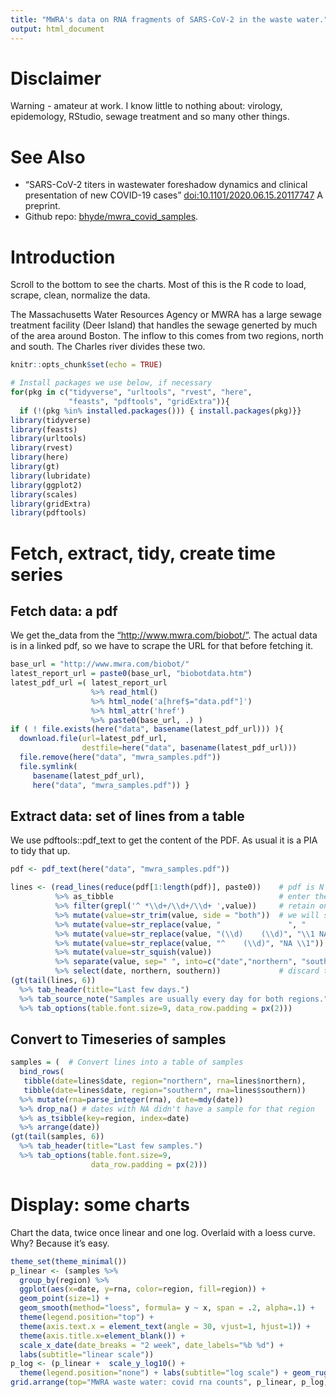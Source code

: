 ```yaml
---
title: "MWRA's data on RNA fragments of SARS-CoV-2 in the waste water."
output: html_document
---
```


# Disclaimer
Warning - amateur at work.  I know little to nothing about: virology, epidemology, RStudio, sewage treatment and so many other things.

# See Also
* "SARS-CoV-2 titers in wastewater foreshadow dynamics and clinical presentation of new COVID-19 cases" [doi:10.1101/2020.06.15.20117747](https://doi.org/10.1101/2020.06.15.20117747) A preprint.
* Github repo: [bhyde/mwra_covid_samples](https://github.com/bhyde/mwra_covid_samples).

# Introduction
Scroll to the bottom to see the charts.  Most of this is the R code to load, scrape, clean, normalize the data.

The Massachusetts Water Resources Agency or MWRA has a large sewage treatment facility (Deer Island) that handles the sewage generted by much of the area around Boston.  The inflow to this comes from two regions, north and south.  The Charles river divides these two.
```r
knitr::opts_chunk$set(echo = TRUE)

# Install packages we use below, if necessary
for(pkg in c("tidyverse", "urltools", "rvest", "here",
             "feasts", "pdftools", "gridExtra")){
  if (!(pkg %in% installed.packages())) { install.packages(pkg)}}
library(tidyverse)
library(feasts)
library(urltools)
library(rvest)
library(here)
library(gt)
library(lubridate)
library(ggplot2)
library(scales)
library(gridExtra)
library(pdftools)
```
# Fetch, extract, tidy, create time series
## Fetch data: a pdf
We get the_data from the ["http://www.mwra.com/biobot/"](biobot page at MWRA's web site).  The actual data is in a linked pdf, so we have to scrape the URL for that before fetching it.
```r
base_url = "http://www.mwra.com/biobot/"
latest_report_url = paste0(base_url, "biobotdata.htm") 
latest_pdf_url =( latest_report_url
                  %>% read_html()
                  %>% html_node('a[href$="data.pdf"]')
                  %>% html_attr('href')
                  %>% paste0(base_url, .) )
if ( ! file.exists(here("data", basename(latest_pdf_url))) ){
  download.file(url=latest_pdf_url, 
                destfile=here("data", basename(latest_pdf_url)))
  file.remove(here("data", "mwra_samples.pdf"))
  file.symlink(
     basename(latest_pdf_url),
     here("data", "mwra_samples.pdf")) }
```
## Extract data: set of lines from a table
We use pdftools::pdf_text to get the content of the PDF.  As usual it is a PIA to tidy that up.
```r
pdf <- pdf_text(here("data", "mwra_samples.pdf"))

lines <- (read_lines(reduce(pdf[1:length(pdf)], paste0))    # pdf is N pages, merge them, break into lines
          %>% as_tibble                                     # enter the tidyverse
          %>% filter(grepl('^ *\\d+/\\d+/\\d+ ',value))     # retain only the lines reporting samples on a date
          %>% mutate(value=str_trim(value, side = "both"))  # we will split on space, but discard edge spaces
          %>% mutate(value=str_replace(value, "               ", "            NA"))  # too clever way to fill
          %>% mutate(value=str_replace(value, "(\\d)    (\\d)", "\\1 NA \\2"))       # in the empty celsl with
          %>% mutate(value=str_replace(value, "^    (\\d)", "NA \\1"))               # NA.
          %>% mutate(value=str_squish(value))
          %>% separate(value, sep=" ", into=c("date","northern", "southern", "a", "b", "c", "d"), fill="right")
          %>% select(date, northern, southern))             # discard the Excel computed averages
(gt(tail(lines, 6)) 
  %>% tab_header(title="Last few days.") 
  %>% tab_source_note("Samples are usually every day for both regions.")
  %>% tab_options(table.font.size=9, data_row.padding = px(2)))
```
## Convert to Timeseries of samples
```r
samples = (  # Convert lines into a table of samples
  bind_rows(
   tibble(date=lines$date, region="northern", rna=lines$northern),
   tibble(date=lines$date, region="southern", rna=lines$southern))
  %>% mutate(rna=parse_integer(rna), date=mdy(date))
  %>% drop_na() # dates with NA didn't have a sample for that region
  %>% as_tsibble(key=region, index=date)
  %>% arrange(date))
(gt(tail(samples, 6)) 
  %>% tab_header(title="Last few samples.")
  %>% tab_options(table.font.size=9, 
                  data_row.padding = px(2)))
```
# Display: some charts
Chart the data, twice once linear and one log.  Overlaid with a loess curve.  Why?  Because it's easy.
```r
theme_set(theme_minimal())
p_linear <- (samples %>% 
  group_by(region) %>% 
  ggplot(aes(x=date, y=rna, color=region, fill=region)) + 
  geom_point(size=1) + 
  geom_smooth(method="loess", formula= y ~ x, span = .2, alpha=.1) +
  theme(legend.position="top") +
  theme(axis.text.x = element_text(angle = 30, vjust=1, hjust=1)) +
  theme(axis.title.x=element_blank()) +
  scale_x_date(date_breaks = "2 week", date_labels="%b %d") +
  labs(subtitle="linear scale"))
p_log <- (p_linear +  scale_y_log10() + 
  theme(legend.position="none") + labs(subtitle="log scale") + geom_rug(sides="t"))
grid.arrange(top="MWRA waste water: covid rna counts", p_linear, p_log)
```